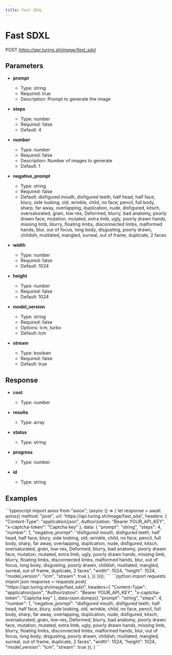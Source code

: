 ```yaml
---
title: Fast SDXL
---
```


# Fast SDXL
POST *https://api.turing.sh/image/fast_sdxl*

## Parameters


- **prompt**
  - Type: string
  - Required: true
  - Description: Prompt to generate the image

- **steps**
  - Type: number
  - Required: false
  - Default: 4

- **number**
  - Type: number
  - Required: false
  - Description: Number of images to generate
  - Default: 1

- **negative_prompt**
  - Type: string
  - Required: false
  - Default: disfigured mouth, disfigured teeth, half head, half face, blury, side looking, old, wrinkle, child, no face, pencil, full body, sharp, far away, overlapping, duplication, nude, disfigured, kitsch, oversaturated, grain, low-res, Deformed, blurry, bad anatomy, poorly drawn face, mutation, mutated, extra limb, ugly, poorly drawn hands, missing limb, blurry, floating limbs, disconnected limbs, malformed hands, blur, out of focus, long body, disgusting, poorly drawn, childish, mutilated, mangled, surreal, out of frame, duplicate, 2 faces

- **width**
  - Type: number
  - Required: false
  - Default: 1024

- **height**
  - Type: number
  - Required: false
  - Default: 1024

- **model_version**
  - Type: string
  - Required: false
  - Options: lcm, turbo
  - Default: lcm

- **stream**
  - Type: boolean
  - Required: false
  - Default: true

## Response


- **cost**
  - Type: number

- **results**
  - Type: array

- **status**
  - Type: string

- **progress**
  - Type: number

- **id**
  - Type: string

## Examples

<CodeGroup title="Fast SDXL example">
  ```typescript
  import axios from "axios";
  (async () => {
    let response = await axios({
      method: "post",
      url: 'https://api.turing.sh/image/fast_sdxl',
      headers: {
        "Content-Type": "application/json",
        Authorization: "Bearer YOUR_API_KEY",
        "x-captcha-token": "Captcha key"
      },
      data: {
  "prompt": "string",
  "steps": 4,
  "number": 1,
  "negative_prompt": "disfigured mouth, disfigured teeth, half head, half face, blury, side looking, old, wrinkle, child, no face, pencil, full body, sharp, far away, overlapping, duplication, nude, disfigured, kitsch, oversaturated, grain, low-res, Deformed, blurry, bad anatomy, poorly drawn face, mutation, mutated, extra limb, ugly, poorly drawn hands, missing limb, blurry, floating limbs, disconnected limbs, malformed hands, blur, out of focus, long body, disgusting, poorly drawn, childish, mutilated, mangled, surreal, out of frame, duplicate, 2 faces",
  "width": 1024,
  "height": 1024,
  "model_version": "lcm",
  "stream": true
},
    })
  })();
  ```
  ```python
  import requests
  import json
  response = requests.post(
    "https://api.turing.sh/image/fast_sdxl",
    headers={
      "Content-Type": "application/json",
      "Authorization": "Bearer YOUR_API_KEY",
      "x-captcha-token": "Captcha key"
    },
    data=json.dumps({
  "prompt": "string",
  "steps": 4,
  "number": 1,
  "negative_prompt": "disfigured mouth, disfigured teeth, half head, half face, blury, side looking, old, wrinkle, child, no face, pencil, full body, sharp, far away, overlapping, duplication, nude, disfigured, kitsch, oversaturated, grain, low-res, Deformed, blurry, bad anatomy, poorly drawn face, mutation, mutated, extra limb, ugly, poorly drawn hands, missing limb, blurry, floating limbs, disconnected limbs, malformed hands, blur, out of focus, long body, disgusting, poorly drawn, childish, mutilated, mangled, surreal, out of frame, duplicate, 2 faces",
  "width": 1024,
  "height": 1024,
  "model_version": "lcm",
  "stream": true
}),
  )
  ```
</CodeGroup>